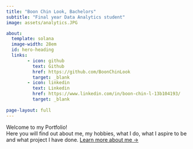 ```yaml
---
title: "Boon Chin Look, Bachelors"
subtitle: "Final year Data Analytics student"
image: assets/analytics.JPG

about:
  template: solana
  image-width: 28em
  id: hero-heading
  links:
        - icon: github
          text: Github
          href: https://github.com/BoonChinLook
          target: _blank
        - icon: linkedin
          text: Linkedin
          href: https://www.linkedin.com/in/boon-chin-l-13b104193/
          target: _blank
      
page-layout: full
---
```


::: {#hero-heading}

Welcome to my Portfolio! <br>Here you will find out about me, my hobbies, what I do, what I aspire to be and what project I have done.
[Learn more about me &rarr;](about.qmd)

:::